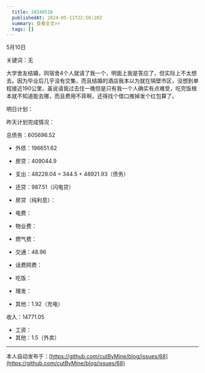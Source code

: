 ```yaml
---
  title: 20240510
  publishedAt: 2024-05-11T22:56:28Z
  summary: 查看全文>>
  tags: []
---
```



5月10日

关键词：无

大学舍友结婚，同宿舍4个人就请了我一个，明面上我是答应了，但实际上不太想去。因为毕业后几乎没有交集，而且结婚的酒店我本以为就在隔壁市区，没想到单程接近190公里，虽说请我过去住一晚但是只有我一个人确实有点难受，吃完饭根本就不知道能去哪，而且费用不菲啊，还得找个借口推掉发个红包算了。

明日计划：

昨天计划完成情况：

总债务：605696.52
- 外债：196651.62
- 房贷：409044.9

- 支出：48228.04 = 344.5 + 48921.93（债务）
- 还贷：987.51（闪电贷）
- 房贷（纯利息）：
- 电费：
- 物业费：
- 燃气费：
- 交通：48.96
- 话费网费：
- 吃饭：
- 理发：
- 其他：1.92（充电）

收入：14771.05
- 工资：
- 其他：1.5（外卖）


---
本人自动发布于：[https://github.com/cutByMine/blog/issues/68](https://github.com/cutByMine/blog/issues/68)
